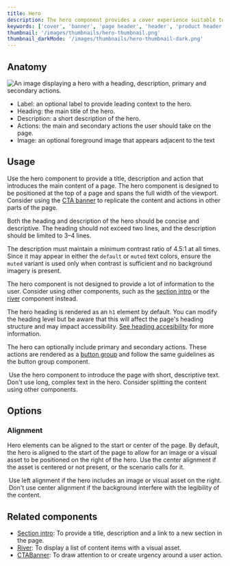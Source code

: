 ```yaml
---
title: Hero
description: The hero component provides a cover experience suitable to give users a first impression of your product or service.
keywords: ['cover', 'banner', 'page header', 'header', 'product header', 'introduction']
thumbnail: '/images/thumbnails/hero-thumbnail.png'
thumbnail_darkMode: '/images/thumbnails/hero-thumbnail-dark.png'
---
```


## Anatomy

![An image displaying a hero with a heading, description, primary and secondary actions.](https://github.com/primer/brand/assets/6951037/14759331-3908-4eaf-9d67-db594b2407f0)

- Label: an optional label to provide leading context to the hero.
- Heading: the main title of the hero.
- Description: a short description of the hero.
- Actions: the main and secondary actions the user should take on the page.
- Image: an optional foreground image that appears adjacent to the text

## Usage

Use the hero component to provide a title, description and action that introduces the main content of a page. The hero component is designed to be positioned at the top of a page and spans the full width of the viewport. Consider using the [CTA banner](/components/CTABanner) to replicate the content and actions in other parts of the page.

Both the heading and description of the hero should be concise and descriptive. The heading should not exceed two lines, and the description should be limited to 3–4 lines.

The description must maintain a minimum contrast ratio of 4.5:1 at all times. Since it may appear in either the `default` or `muted` text colors, ensure the `muted` variant is used only when contrast is sufficient and no background imagery is present.

The hero component is not designed to provide a lot of information to the user. Consider using other components, such as the [section intro](/components/SectionIntro) or the [river](/components/River) component instead.

The hero heading is rendered as an `h1` element by default. You can modify the heading level but be aware that this will affect the page's heading structure and may impact accessibility. [See heading accesibility](/components/Heading#accessibility) for more information.

The hero can optionally include primary and secondary actions. These actions are rendered as a [button group](/components/ButtonGroup) and follow the same guidelines as the button group component.

<DoDontContainer>
  <Do>
    <img src="https://github.com/primer/brand/assets/6951037/7ea1041a-6b3e-4a7c-a7da-a889ee642023" alt="" />
    <Caption>Use the hero component to introduce the page with short, descriptive text.</Caption>
  </Do>
  <Dont>
    <img src="https://github.com/primer/brand/assets/6951037/ed440ce6-a708-4196-b40b-30a2b6f03c13" alt="" />
    <Caption>Don't use long, complex text in the hero. Consider splitting the content using other components.</Caption>
  </Dont>
</DoDontContainer>

## Options

### Alignment

Hero elements can be aligned to the start or center of the page. By default, the hero is aligned to the start of the page to allow for an image or a visual asset to be positioned on the right of the hero. Use the center alignment if the asset is centered or not present, or the scenario calls for it.

<DoDontContainer stacked>
  <Do>
    <img src="https://github.com/primer/brand/assets/6951037/d3ce9fb3-e455-4535-8613-72d52d8961dc" alt="" />
    <Caption>Use left alignment if the hero includes an image or visual asset on the right.</Caption>
  </Do>
  <Dont>
    <img src="https://github.com/primer/brand/assets/6951037/4e3db6e1-cdb8-4a1e-a81c-b22f431b0738" alt="" />
    <Caption>Don't use center alignment if the background interfere with the legibility of the content.</Caption>
  </Dont>
</DoDontContainer>

## Related components

- [Section intro](/components/SectionIntro): To provide a title, description and a link to a new section in the page.
- [River](/components/River): To display a list of content items with a visual asset.
- [CTABanner](/components/CTABanner): To draw attention to or create urgency around a user action.
